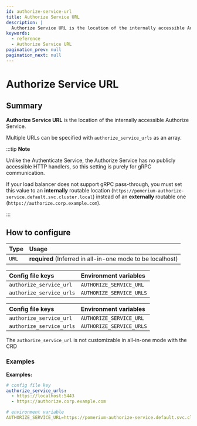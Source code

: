 ```yaml
---
id: authorize-service-url
title: Authorize Service URL
description: |
  Authorize Service URL is the location of the internally accessible Authorize service.
keywords:
  - reference
  - Authorize Service URL
pagination_prev: null
pagination_next: null
---
```



# Authorize Service URL

## Summary

**Authorize Service URL** is the location of the internally accessible Authorize Service.

Multiple URLs can be specified with `authorize_service_urls` as an array.

:::tip **Note**

Unlike the Authenticate Service, the Authorize Service has no publicly accessible HTTP handlers, so this setting is purely for gRPC communication.

If your load balancer does not support gRPC pass-through, you must set this value to an **internally** routable location (`https://pomerium-authorize-service.default.svc.cluster.local`) instead of an **externally** routable one (`https://authorize.corp.example.com`).

:::

## How to configure

| **Type** | **Usage** |
| :--- | :--- |
| `URL` | **required** (Inferred in all-in-one mode to be localhost) |

<Tabs>
<TabItem value="Core" label="Core">

| **Config file keys** | **Environment variables** |
| :--- | :--- |
| `authorize_service_url` | `AUTHORIZE_SERVICE_URL` |
| `authorize_service_urls` | `AUTHORIZE_SERVICE_URLS` |

</TabItem>
<TabItem value="Enterprise" label="Enterprise">

| **Config file keys** | **Environment variables** |
| :--- | :--- |
| `authorize_service_url` | `AUTHORIZE_SERVICE_URL` |
| `authorize_service_urls` | `AUTHORIZE_SERVICE_URLS` |

</TabItem>
<TabItem value="Kubernetes" label="Kubernetes">

The `authorize_service_url` is not customizable in all-in-one mode with the CRD

</TabItem>
</Tabs>

### Examples

**Examples:**

```yaml
# config file key
authorize_service_urls:
  - https://localhost:5443
  - https://authorize.corp.example.com

# environment variable
AUTHORIZE_SERVICE_URL=https://pomerium-authorize-service.default.svc.cluster.local
```

